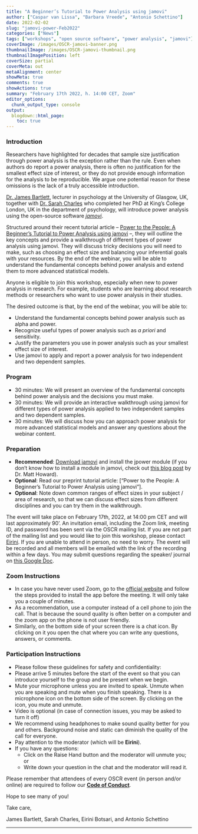 ```yaml
---
title: "A Beginner’s Tutorial to Power Analysis using jamovi"
author: ["Caspar van Lissa", "Barbara Vreede", "Antonio Schettino"]
date: 2022-02-02
slug: "jamovi-power-Feb2022"
categories: ["News"]
tags: ["workshops", "open source software", "power analysis", "jamovi"]
coverImage: /images/OSCR-jamovi-banner.png
thumbnailImage: /images/OSCR-jamovi-thumbnail.png
thumbnailImagePosition: left
coverSize: partial
coverMeta: out
metaAlignment: center
showMeta: true
comments: true
showActions: true
summary: "February 17th 2022, h. 14:00 CET, Zoom"
editor_options: 
  chunk_output_type: console
output:
  blogdown::html_page:
    toc: true
---
```


### Introduction

Researchers have highlighted for decades that sample size justification through power analysis is the exception rather than the rule. Even when authors do report a power analysis, there is often no justification for the smallest effect size of interest, or they do not provide enough information for the analysis to be reproducible. We argue one potential reason for these omissions is the lack of a truly accessible introduction.

[Dr. James Bartlett](https://bartlettje.github.io/aboutme/), lecturer in psychology at the University of Glasgow, UK, together with [Dr. Sarah Charles](https://orcid.org/0000-0002-3559-1141) who completed her PhD at King's College London, UK in the department of psychology, will introduce power analysis using the open-source software [*jamovi*](https://www.jamovi.org/).

Structured around their recent tutorial article -- [Power to the People: A Beginner’s Tutorial to Power Analysis using jamovi](https://doi.org/10.31234/osf.io/bh8m9) --, they will outline the key concepts and provide a walkthrough of different types of power analysis using jamovi. They will discuss tricky decisions you will need to make, such as choosing an effect size and balancing your inferential goals with your resources. By the end of the webinar, you will be able to understand the fundamental concepts behind power analysis and extend them to more advanced statistical models.

Anyone is eligible to join this workshop, especially when new to power analysis in research. For example, students who are learning about research methods or researchers who want to use power analysis in their studies.

The desired outcome is that, by the end of the webinar, you will be able to: 

* Understand the fundamental concepts behind power analysis such as alpha and power.
* Recognize useful types of power analysis such as *a priori* and sensitivity.
* Justify the parameters you use in power analysis such as your smallest effect size of interest.
* Use jamovi to apply and report a power analysis for two independent and two dependent samples.

### Program

* 30 minutes: We will present an overview of the fundamental concepts behind power analysis and the decisions you must make.
* 30 minutes: We will provide an interactive walkthrough using jamovi for different types of power analysis applied to two independent samples and two dependent samples. 
* 30 minutes: We will discuss how you can approach power analysis for more advanced statistical models and answer any questions about the webinar content. 
 
### Preparation

* **Recommended**: [Download jamovi](https://www.jamovi.org/download.html) and install the jpower module (if you don’t know how to install a module in jamovi, check out [this blog post](https://mattchoward.com/installing-modules-in-jamovi/) by Dr. Matt Howard).
* **Optional**: Read our preprint tutorial article: [“Power to the People: A Beginner’s Tutorial to Power Analysis using jamovi”]. 
* **Optional**: Note down common ranges of effect sizes in your subject / area of research, so that we can discuss effect sizes from different disciplines and you can try them in the walkthrough. 
 
The event will take place on February 17th, 2022, at 14:00 pm CET and will last approximately 90’. An invitation email, including the Zoom link, meeting ID, and password has been sent via the OSCR mailing list. If you are not part of the mailing list and you would like to join this workshop, please contact [Eirini](mailto:eirini.botsari@eur.nl).
If you are unable to attend in person, no need to worry. The event will be recorded and all members will be emailed with the link of the recording within a few days. You may submit questions regarding the speaker/ journal on [this Google Doc](https://docs.google.com/forms/d/e/1FAIpQLScRv1dDtiHfUecWRky-6AQlEkBlhX-0sjSW-yeuaneuEVXIJQ/viewform?usp=sf_link). 

### Zoom Instructions

* In case you have never used Zoom, go to the [official website](https://zoom.us) and follow the steps provided to install the app before the meeting. It will only take you a couple of minutes.
* As a recommendation, use a computer instead of a cell phone to join the call. That is because the sound quality is often better on a computer and the zoom app on the phone is not user friendly.
* Similarly, on the bottom side of your screen there is a chat icon. By clicking on it you open the chat where you can write any questions, answers, or comments. 

### Participation Instructions

* Please follow these guidelines for safety and confidentiality:
* Please arrive 5 minutes before the start of the event so that you can introduce yourself to the group and be present when we begin.
* Mute your microphone unless you are invited to speak. Unmute when you are speaking and mute when you finish speaking. There is a microphone icon on the bottom side of the screen. By clicking on the icon, you mute and unmute.
* Video is optional (in case of connection issues, you may be asked to turn it off)
* We recommend using headphones to make sound quality better for you and others. Background noise and static can diminish the quality of the call for everyone.
* Pay attention to the moderator (which will be **Eirini**).
* If you have any questions:
  - Click on the Raise Hand button and the moderator will unmute you; or
  - Write down your question in the chat and the moderator will read it.
 
Please remember that attendees of every OSCR event (in person and/or online) are required to follow our [**Code of Conduct**](/coc/).
 
Hope to see many of you!

Take care, 

James Bartlett, Sarah Charles, Eirini Botsari, and Antonio Schettino

***


